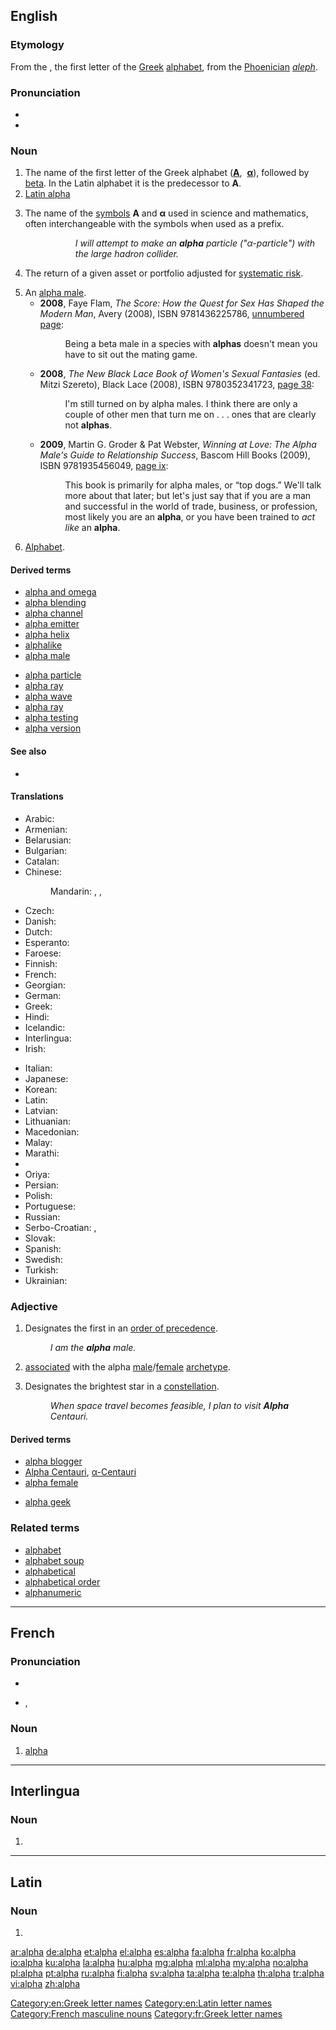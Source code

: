 {{also|Alpha|alfa}}
==English==

{{letter_disp2||[[image:Greek_uc_alpha.svg|42px]][[image:Greek_lc_alpha.png|30px]] |beta|ἄλφα|Α|α}}

===Etymology===
From the {{etyl|grc|en}} {{term|sc=polytonic|ἄλφα|tr=alpha|lang=grc}}, the first letter of the [[Greek]] [[alphabet]], from the [[Phoenician]] ''[[aleph]]''.

===Pronunciation===
* {{IPA|/ˈæɫfə/}}
* {{audio|en-us-alpha.ogg|Audio (US)}}

===Noun===
{{en-noun|~}}

# The name of the first letter of the Greek alphabet ('''[[Α]]''', &nbsp;'''[[α]]'''), followed by [[beta]]. In the Latin alphabet it is the predecessor to '''A'''.
# [[Latin alpha]]
# {{context|science|lang=en}} The name of the [[symbol|symbols]] '''Α''' and '''α''' used in science and mathematics, often interchangeable with the symbols when used as a prefix.
#:: ''I will attempt to make an '''alpha''' particle ("α-particle") with the large hadron collider.''
# {{context|finance|lang=en}} The return of a given asset or portfolio adjusted for [[systematic risk]].
# An [[alpha male]].
#* '''2008''', Faye Flam, ''The Score: How the Quest for Sex Has Shaped the Modern Man'', Avery (2008), ISBN 9781436225786, [http://books.google.com/books?id=q2ZfAscW27oC&pg=PT89&dq=%22alphas%22 unnumbered page]:
#*: Being a beta male in a species with '''alphas''' doesn't mean you have to sit out the mating game.
#* '''2008''', ''The New Black Lace Book of Women's Sexual Fantasies'' (ed. Mitzi Szereto), Black Lace (2008), ISBN 9780352341723, [http://books.google.com/books?id=XI7MR8XZSh8C&pg=PA38&dq=%22alphas%22#v=onepage&q=%22alphas%22&f=false page 38]:
#*: I'm still turned on by alpha males. I think there are only a couple of other men that turn me on . . . ones that are clearly not '''alphas'''.
#* '''2009''', Martin G. Groder & Pat Webster, ''Winning at Love: The Alpha Male's Guide to Relationship Success'', Bascom Hill Books (2009), ISBN 9781935456049, [http://books.google.com/books?id=E-5HM5BefHAC&pg=PR11&dq=%22an+alpha%22 page ix]:
#*: This book is primarily for alpha males, or “top dogs.” We'll talk more about that later; but let's just say that if you are a man and successful in the world of trade, business, or profession, most likely you are an '''alpha''', or you have been trained to ''act like'' an '''alpha'''.
# {{context|informal|abbreviation|lang=en}} [[Alphabet]].

====Derived terms====
{{rel-top|terms derived from ''alpha (noun)''}}
* [[alpha and omega]]
* [[alpha blending]]
* [[alpha channel]]
* [[alpha emitter]]
* [[alpha helix]]
* [[alphalike]]
* [[alpha male]]
{{rel-mid}}
* [[alpha particle]]
* [[alpha ray]]
* [[alpha wave]]
* [[alpha ray]]
* [[alpha testing]]
* [[alpha version]]
{{rel-bottom}}

====See also====
* {{pedialite|Alpha (investment)}}

====Translations====
{{trans-top|name of the letter Α, α}}
* Arabic: {{t-|ar|ألفا|f|tr=ʾálfā|sc=Arab}}
* Armenian: {{t-|hy|ալֆա|tr=alfa|sc=Armn}}
* Belarusian: {{t+|be|альфа|f|tr=álʹfa|sc=Cyrl}}
* Bulgarian: {{t+|bg|алфа|f|tr=álfa|sc=Cyrl}}
* Catalan: {{t-|ca|alfa|f}}
* Chinese:
*: Mandarin: {{t|cmn|阿爾發|sc=Hani}}, {{t|cmn|阿尔发|tr=ā'ěrfā|sc=Hani}}, {{t|cmn|阿伐|tr=āfá|sc=Hani}}
* Czech: {{t-|cs|alfa|f}}
* Danish: {{t-|da|alfa|n}}
* Dutch: {{t+|nl|alfa|m|f}}
* Esperanto: {{t-|eo|alfa}}
* Faroese: {{t-|fo|alfa|n}}
* Finnish: {{t+|fi|alfa}}
* French: {{t+|fr|alpha|m}}
* Georgian: {{t-|ka|ალფა|tr=alp'a|sc=Geor}}
* German: {{t+|de|Alpha|n}}
* Greek: {{t+|el|άλφα|n|tr=álfa}}
* Hindi: {{t-|hi|अल्फ़ा|tr=alfā|sc=Deva}}
* Icelandic: {{t-|is|alfa|n}}
* Interlingua: {{t-|ia|alpha}}
* Irish: {{t-|ga|alfa|m}}
{{trans-mid}}
* Italian: {{t+|it|alfa|m}}
* Japanese: {{t+|ja|アルファ|tr=arufa|sc=Jpan}}
* Korean: {{t+|ko|알파|tr=alpa|sc=Hang}}
* Latin: {{t+|la|alpha}}
* Latvian: {{t-|lv|alfa|f}}
* Lithuanian: {{t-|lt|alfa|f}}
* Macedonian: {{t-|mk|алфа|f|tr=álfa|sc=Cyrl}}
* Malay: {{t-|ms|alfa}}
* Marathi: {{t-|mr|आल्फा|n|tr=ālfā|sc=Deva}}
* {{trreq|no}}
* Oriya: {{t-|or|ଆଲ୍ଫା|sc=Orya}}
* Persian: {{t+|fa|آلفا|tr=âlfâ|sc=fa-Arab}}
* Polish: {{t+|pl|alfa|f}}
* Portuguese: {{t+|pt|alfa|m}}
* Russian: {{t+|ru|альфа|f|tr=álʹfa|sc=Cyrl}}
* Serbo-Croatian: {{t-|sh|alfa|m|f}}, {{t-|sh|алфа|m|f}}
* Slovak: {{t-|sk|alfa|f}}
* Spanish: {{t+|es|alfa}}
* Swedish: {{t+|sv|alfa}}
* Turkish: {{t+|tr|alfa}}
* Ukrainian: {{t+|uk|альфа|f|tr=álʹfa|sc=Cyrl}}
{{trans-bottom}}

{{trans-see|name of the letter Ɑ, ɑ|Latin alpha}}

===Adjective===
{{en-adj|-}}

# Designates the first in an [[order of precedence]].
#: ''I am the '''alpha''' male.''
# {{context|person, object or action|lang=en}} [[associated]] with the alpha [[male]]/[[female]] [[archetype]].
# {{context|star|lang=en}} Designates the brightest star in a [[constellation]].
#: ''When space travel becomes feasible, I plan to visit '''Alpha''' Centauri.''

====Derived terms====
{{top3}}
* [[alpha blogger]]
* [[Alpha Centauri]], [[α-Centauri]]
* [[alpha female]]
{{mid3}}
* [[alpha geek]]
{{bottom}}

===Related terms===
* [[alphabet]]
* [[alphabet soup]]
* [[alphabetical]]
* [[alphabetical order]]
* [[alphanumeric]]

[[Category:en:Greek letter names]]
[[Category:en:Latin letter names]]

----

==French==

===Pronunciation===
* {{audio|Fr-alpha.ogg|audio}}
* {{IPA|/al.fa/|lang=fr}}, {{X-SAMPA|/al.fa/}}

===Noun===
{{fr-noun|m|inv}}

# [[#English|alpha]] {{gloss|Greek letter}}

[[Category:French masculine nouns]]
[[Category:fr:Greek letter names]]

----

==Interlingua==

===Noun===
{{head|ia|noun}}

# {{l/en|alpha}}

----

==Latin==

===Noun===
{{head|la|noun}}

# {{l/en|alpha}}

[[ar:alpha]]
[[de:alpha]]
[[et:alpha]]
[[el:alpha]]
[[es:alpha]]
[[fa:alpha]]
[[fr:alpha]]
[[ko:alpha]]
[[io:alpha]]
[[ku:alpha]]
[[la:alpha]]
[[hu:alpha]]
[[mg:alpha]]
[[ml:alpha]]
[[my:alpha]]
[[no:alpha]]
[[pl:alpha]]
[[pt:alpha]]
[[ru:alpha]]
[[fi:alpha]]
[[sv:alpha]]
[[ta:alpha]]
[[te:alpha]]
[[th:alpha]]
[[tr:alpha]]
[[vi:alpha]]
[[zh:alpha]]